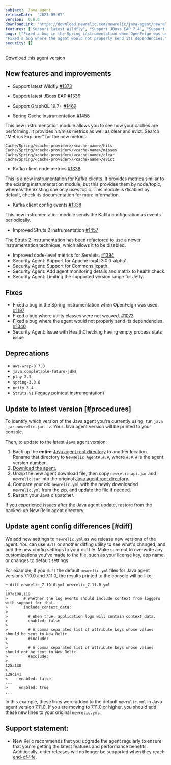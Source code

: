 ```yaml
---
subject:  Java agent
releaseDate:  '2023-09-07'
version:  8.6.0
downloadLink: 'https://download.newrelic.com/newrelic/java-agent/newrelic-agent/8.6.0/'
features: ["Support latest Wildfly", "Support JBoss EAP 7.4", "Support Spring Cache", "Support GraphQL 19.7+", "Support Spring Cache", "Kafka client node metrics", "Kafka client config events", "Improved Struts 2 instrumentation", "Improved code-level metrics for Servlets"]
bugs: ["Fixed a bug in the Spring instrumentation when OpenFeign was used.", "Fixed a bug where utility classes were not weaved.",
"Fixed a bug where the agent would not properly send its dependencies."]
security: []
---
```

<ButtonGroup>
  <ButtonLink
    role="button"
    to="https://download.newrelic.com/newrelic/java-agent/newrelic-agent/8.6.0/"
    variant="primary"
  >
    Download this agent version
  </ButtonLink>
</ButtonGroup>

## New features and improvements
- Support latest Wildfly [#1373](https://github.com/newrelic/newrelic-java-agent/issues/1373)

- Support latest JBoss EAP [#1336](https://github.com/newrelic/newrelic-java-agent/issues/1336)

- Support GraphQL 19.7+ [#1469](https://github.com/newrelic/newrelic-java-agent/pull/1469)

- Spring Cache instrumentation [#1458](https://github.com/newrelic/newrelic-java-agent/issues/1458)

This new instrumentation module allows you to see how your caches are performing. It provides hit/miss metrics as well as clear and evict.
Search "Metrics Explorer" for the new metrics:
```
Cache/Spring/<cache-provider>/<cache-name>/hits
Cache/Spring/<cache-provider>/<cache-name>/misses
Cache/Spring/<cache-provider>/<cache-name>/clear
Cache/Spring/<cache-provider>/<cache-name>/evict
```

- Kafka client node metrics [#1338](https://github.com/newrelic/newrelic-java-agent/issues/1338)

This is a new instrumentation for Kafka clients. It provides metrics similar to the existing instrumentation module, but this provides them by node/topic, whereas the existing one only uses topic. This module is disabled by default, check its documentation for more information.

- Kafka client config events [#1338](https://github.com/newrelic/newrelic-java-agent/issues/1338)

This new instrumentation module sends the Kafka configuration as events periodically.

- Improved Struts 2 instrumentation [#1457](https://github.com/newrelic/newrelic-java-agent/issues/1457)

The Struts 2 instrumentation has been refactored to use a newer instrumentation technique, which allows it to be disabled.

- Improved code-level metrics for Servlets. [#1394](https://github.com/newrelic/newrelic-java-agent/issues/1394)
- Security Agent: Support for Apache log4j 3.0.0-alpha1.
- Security Agent: Support for Commons.jxpath.
- Security Agent: Add agent monitoring details and matrix to health check.
- Security Agent: Limiting the supported version range for Jetty.

## Fixes

- Fixed a bug in the Spring instrumentation when OpenFeign was used. [#1197](https://github.com/newrelic/newrelic-java-agent/issues/1197)
- Fixed a bug where utility classes were not weaved. [#1073](https://github.com/newrelic/newrelic-java-agent/issues/1073)
- Fixed a bug where the agent would not properly send its dependencies. [#1340](https://github.com/newrelic/newrelic-java-agent/issues/1340)
- Security Agent: Issue with HealthChecking having empty process stats issue


## Deprecations

- `aws-wrap-0.7.0`
- `java.completable-future-jdk8`
- `play-2.3`
- `spring-3.0.0`
- `netty-3.4`
- `Struts v1` (legacy pointcut instrumentation)


## Update to latest version [#procedures]

To identify which version of the Java agent you're currently using, run `java -jar newrelic.jar -v`. Your Java agent version will be printed to your console.

Then, to update to the latest Java agent version:

1. Back up the **entire** [Java agent root directory](/docs/agents/manage-apm-agents/troubleshooting/find-agent-root-directory#java-agent) to another location. Rename that directory to `NewRelic_Agent#.#.#`, where `#.#.#` is the agent version number.
2. [Download the agent.](/docs/release-notes/agent-release-notes/java-release-notes)
3. Unzip the new agent download file, then copy `newrelic-api.jar` and `newrelic.jar` into the original [Java agent root directory](/docs/agents/manage-apm-agents/troubleshooting/find-agent-root-directory#java-agent).
4. Compare your old `newrelic.yml` with the newly downloaded `newrelic.yml` from the zip, and [update the file if needed](#diff).
5. Restart your Java dispatcher.

If you experience issues after the Java agent update, restore from the backed-up New Relic agent directory.

## Update agent config differences [#diff]

We add new settings to `newrelic.yml` as we release new versions of the agent. You can use `diff` or another diffing utility to see what's changed, and add the new config settings to your old file. Make sure not to overwrite any customizations you've made to the file, such as your license key, app name, or changes to default settings.

For example, if you `diff` the default `newrelic.yml` files for Java agent versions 7.10.0 and 7.11.0, the results printed to the console will be like:

```
➜ diff newrelic_7.10.0.yml newrelic_7.11.0.yml
...
107a108,119
>       # Whether the log events should include context from loggers with support for that.
>       include_context_data:
>
>         # When true, application logs will contain context data.
>         enabled: false
>
>         # A comma separated list of attribute keys whose values should be sent to New Relic.
>         #include:
>
>         # A comma separated list of attribute keys whose values should not be sent to New Relic.
>         #exclude:
>
125a138
>
128c141
<     enabled: false
---
>     enabled: true
...
```

In this example, these lines were added to the default `newrelic.yml` in Java agent version 7.11.0. If you are moving to 7.11.0 or higher, you should add these new lines to your original `newrelic.yml`.

## Support statement:

* New Relic recommends that you upgrade the agent regularly to ensure that you're getting the latest features and performance benefits. Additionally, older releases will no longer be supported when they reach [end-of-life](https://docs.newrelic.com/docs/using-new-relic/cross-product-functions/install-configure/notification-changes-new-relic-saas-features-distributed-software/).
